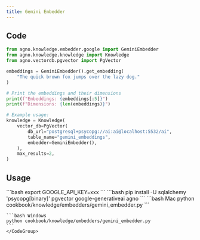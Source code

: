 ```yaml
---
title: Gemini Embedder
---
```


## Code

```python
from agno.knowledge.embedder.google import GeminiEmbedder
from agno.knowledge.knowledge import Knowledge
from agno.vectordb.pgvector import PgVector

embeddings = GeminiEmbedder().get_embedding(
    "The quick brown fox jumps over the lazy dog."
)

# Print the embeddings and their dimensions
print(f"Embeddings: {embeddings[:5]}")
print(f"Dimensions: {len(embeddings)}")

# Example usage:
knowledge = Knowledge(
    vector_db=PgVector(
        db_url="postgresql+psycopg://ai:ai@localhost:5532/ai",
        table_name="gemini_embeddings",
        embedder=GeminiEmbedder(),
    ),
    max_results=2,
)
```

## Usage

<Steps>
  <Snippet file="create-venv-step.mdx" />

  <Step title="Set your API key">
    ```bash
    export GOOGLE_API_KEY=xxx
    ```
  </Step>

  <Step title="Install libraries">
    ```bash
    pip install -U sqlalchemy 'psycopg[binary]' pgvector google-generativeai agno
    ```
  </Step>

  <Snippet file="run-pgvector-step.mdx" />


  <Step title="Run Agent">
    <CodeGroup>
    ```bash Mac
    python cookbook/knowledge/embedders/gemini_embedder.py
    ```

    ```bash Windows
    python cookbook/knowledge/embedders/gemini_embedder.py 
    ```
    </CodeGroup>
  </Step>
</Steps>